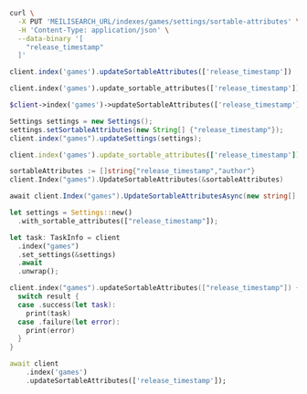 <CodeGroup>

```bash cURL
curl \
  -X PUT 'MEILISEARCH_URL/indexes/games/settings/sortable-attributes' \
  -H 'Content-Type: application/json' \
  --data-binary '[
    "release_timestamp"
  ]'
```

```javascript JS
client.index('games').updateSortableAttributes(['release_timestamp'])
```

```python Python
client.index('games').update_sortable_attributes(['release_timestamp'])
```

```php PHP
$client->index('games')->updateSortableAttributes(['release_timestamp']);
```

```java Java
Settings settings = new Settings();
settings.setSortableAttributes(new String[] {"release_timestamp"});
client.index("games").updateSettings(settings);
```

```ruby Ruby
client.index('games').update_sortable_attributes(['release_timestamp'])
```

```go Go
sortableAttributes := []string{"release_timestamp","author"}
client.Index("games").UpdateSortableAttributes(&sortableAttributes)
```

```csharp C#
await client.Index("games").UpdateSortableAttributesAsync(new string[] { "release_timestamp" });
```

```rust Rust
let settings = Settings::new()
  .with_sortable_attributes(["release_timestamp"]);

let task: TaskInfo = client
  .index("games")
  .set_settings(&settings)
  .await
  .unwrap();
```

```swift Swift
client.index("games").updateSortableAttributes(["release_timestamp"]) { (result) in
  switch result {
  case .success(let task):
    print(task)
  case .failure(let error):
    print(error)
  }
}
```

```dart Dart
await client
    .index('games')
    .updateSortableAttributes(['release_timestamp']);
```
</CodeGroup>